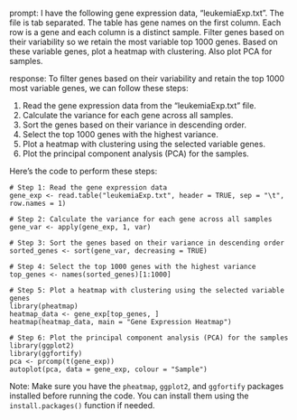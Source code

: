 prompt:
I have the following gene expression data, "leukemiaExp.txt". The file is tab separated. The table has gene names on the first column. Each row is a gene and each column is a distinct sample. Filter genes based on their variability so we retain the most variable top 1000 genes. Based on these variable genes, plot a heatmap with clustering. Also plot PCA for samples.

response:
To filter genes based on their variability and retain the top 1000 most variable genes, we can follow these steps:

1. Read the gene expression data from the "leukemiaExp.txt" file.
2. Calculate the variance for each gene across all samples.
3. Sort the genes based on their variance in descending order.
4. Select the top 1000 genes with the highest variance.
5. Plot a heatmap with clustering using the selected variable genes.
6. Plot the principal component analysis (PCA) for the samples.

Here's the code to perform these steps:

```
# Step 1: Read the gene expression data
gene_exp <- read.table("leukemiaExp.txt", header = TRUE, sep = "\t", row.names = 1)

# Step 2: Calculate the variance for each gene across all samples
gene_var <- apply(gene_exp, 1, var)

# Step 3: Sort the genes based on their variance in descending order
sorted_genes <- sort(gene_var, decreasing = TRUE)

# Step 4: Select the top 1000 genes with the highest variance
top_genes <- names(sorted_genes)[1:1000]

# Step 5: Plot a heatmap with clustering using the selected variable genes
library(pheatmap)
heatmap_data <- gene_exp[top_genes, ]
heatmap(heatmap_data, main = "Gene Expression Heatmap")

# Step 6: Plot the principal component analysis (PCA) for the samples
library(ggplot2)
library(ggfortify)
pca <- prcomp(t(gene_exp))
autoplot(pca, data = gene_exp, colour = "Sample")
```

Note: Make sure you have the `pheatmap`, `ggplot2`, and `ggfortify` packages installed before running the code. You can install them using the `install.packages()` function if needed.

